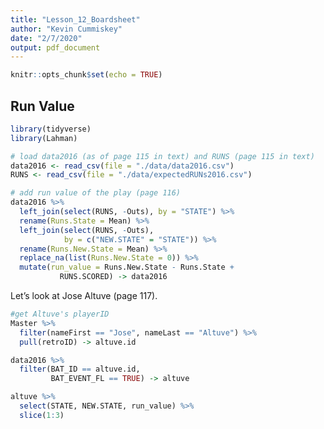 ```yaml
---
title: "Lesson_12_Boardsheet"
author: "Kevin Cummiskey"
date: "2/7/2020"
output: pdf_document
---
```


```r
knitr::opts_chunk$set(echo = TRUE)
```

## Run Value

```r
library(tidyverse)
library(Lahman)

# load data2016 (as of page 115 in text) and RUNS (page 115 in text) 
data2016 <- read_csv(file = "./data/data2016.csv")
RUNS <- read_csv(file = "./data/expectedRUNs2016.csv")

# add run value of the play (page 116)
data2016 %>% 
  left_join(select(RUNS, -Outs), by = "STATE") %>%
  rename(Runs.State = Mean) %>% 
  left_join(select(RUNS, -Outs),
            by = c("NEW.STATE" = "STATE")) %>% 
  rename(Runs.New.State = Mean) %>% 
  replace_na(list(Runs.New.State = 0)) %>% 
  mutate(run_value = Runs.New.State - Runs.State + 
           RUNS.SCORED) -> data2016
```

Let's look at Jose Altuve (page 117).

```r
#get Altuve's playerID
Master %>%
  filter(nameFirst == "Jose", nameLast == "Altuve") %>% 
  pull(retroID) -> altuve.id

data2016 %>% 
  filter(BAT_ID == altuve.id,
         BAT_EVENT_FL == TRUE) -> altuve

altuve %>% 
  select(STATE, NEW.STATE, run_value) %>%
  slice(1:3)
```

